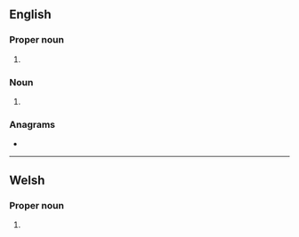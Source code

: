 {{also|Uda|uda|úda|úða}}
==English==

===Proper noun===
{{en-proper noun}}

# {{initialism of|en|{{w|Ulster Defense Association}}}}

===Noun===
{{en-noun|-}}

# {{initialism of|en|urticaria-deafness-amyloidosis syndrome}}

===Anagrams===
* {{anagrams|en|a=adu|ADU|AUD|Adu|Au.D.|Aud|DAU|Dua|aud.|dau|du'a'|dua}}

----

==Welsh==

===Proper noun===
{{head|cy|proper noun}}

# {{init of|cy|Unol Daleithiau America||[[United States of America]]}}